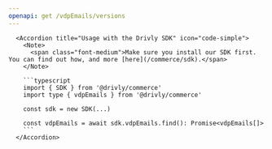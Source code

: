 ```yaml
---
openapi: get /vdpEmails/versions
---
```


      <Accordion title="Usage with the Drivly SDK" icon="code-simple">
        <Note>
          <span class="font-medium">Make sure you install our SDK first. You can find out how, and more [here](/commerce/sdk).</span>
        </Note>

        ```typescript
        import { SDK } from '@drivly/commerce'
        import type { vdpEmails } from '@drivly/commerce'

        const sdk = new SDK(...)

        const vdpEmails = await sdk.vdpEmails.find(): Promise<vdpEmails[]>
        ```
      </Accordion>
